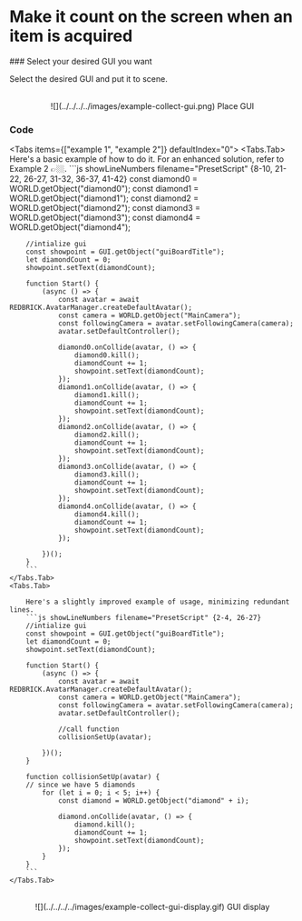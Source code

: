 
# Make it count on the screen when an item is acquired

<Steps>
### Select your desired GUI you want

Select the desired GUI and put it to scene.

<br />
<center>![](../../../../images/example-collect-gui.png) Place GUI </center>

### Code

<Tabs items={["example 1", "example 2"]} defaultIndex="0">
    <Tabs.Tab>
        <Callout type="info">
            Here's a basic example of how to do it. For an enhanced solution, refer to Example 2 👉🏼.
        </Callout>
        ```js showLineNumbers filename="PresetScript" {8-10, 21-22, 26-27, 31-32, 36-37, 41-42}
        const diamond0 = WORLD.getObject("diamond0");
        const diamond1 = WORLD.getObject("diamond1");
        const diamond2 = WORLD.getObject("diamond2");
        const diamond3 = WORLD.getObject("diamond3");
        const diamond4 = WORLD.getObject("diamond4");

        //intialize gui
        const showpoint = GUI.getObject("guiBoardTitle");
        let diamondCount = 0;
        showpoint.setText(diamondCount);

        function Start() {
            (async () => {
                const avatar = await REDBRICK.AvatarManager.createDefaultAvatar();
                const camera = WORLD.getObject("MainCamera");
                const followingCamera = avatar.setFollowingCamera(camera);
                avatar.setDefaultController();

                diamond0.onCollide(avatar, () => {
                    diamond0.kill();
                    diamondCount += 1;
                    showpoint.setText(diamondCount);
                });
                diamond1.onCollide(avatar, () => {
                    diamond1.kill();
                    diamondCount += 1;
                    showpoint.setText(diamondCount);
                });
                diamond2.onCollide(avatar, () => {
                    diamond2.kill();
                    diamondCount += 1;
                    showpoint.setText(diamondCount);
                });
                diamond3.onCollide(avatar, () => {
                    diamond3.kill();
                    diamondCount += 1;
                    showpoint.setText(diamondCount);
                });
                diamond4.onCollide(avatar, () => {
                    diamond4.kill();
                    diamondCount += 1;
                    showpoint.setText(diamondCount);
                });

            })();
        }
        ```
    </Tabs.Tab>
    <Tabs.Tab>

        Here's a slightly improved example of usage, minimizing redundant lines.
        ```js showLineNumbers filename="PresetScript" {2-4, 26-27}
        //intialize gui
        const showpoint = GUI.getObject("guiBoardTitle");
        let diamondCount = 0;
        showpoint.setText(diamondCount);

        function Start() {
            (async () => {
                const avatar = await REDBRICK.AvatarManager.createDefaultAvatar();
                const camera = WORLD.getObject("MainCamera");
                const followingCamera = avatar.setFollowingCamera(camera);
                avatar.setDefaultController();

                //call function
                collisionSetUp(avatar);

            })();
        }

        function collisionSetUp(avatar) {
        // since we have 5 diamonds
            for (let i = 0; i < 5; i++) {
                const diamond = WORLD.getObject("diamond" + i);

                diamond.onCollide(avatar, () => {
                    diamond.kill();
                    diamondCount += 1;
                    showpoint.setText(diamondCount);
                });
            }
        }
        ```
    </Tabs.Tab>

</Tabs>

<br />
<center>![](../../../../images/example-collect-gui-display.gif) GUI display </center>
</Steps>
